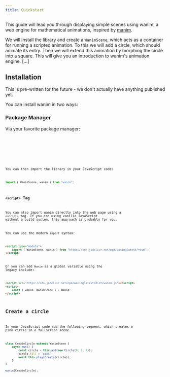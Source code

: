 ```yaml
---
title: Quickstart
---
```




This guide will lead you through displaying simple scenes using wanim, a web engine for mathematical animations, inspired by [manim](https://www.manim.community/).

We will install the library and create a `WanimScene`, which acts as a container for running a scripted animation. To this we will add a circle, which should animate its entry. Then we will extend this animation by morphing the circle into a square. This will give you an introduction to wanim's animation engine. [...]

## Installation

<Aside type="danger">This is pre-written for the future - we don't actually have anything published yet.</Aside>

You can install wanim in two ways:

### Package Manager

Via your favorite package manager:

<Tabs syncKey="packagemanager">
    <TabItem label="npm">
        <Code code="npm install wanim" lang="console" />
    </TabItem>
    <TabItem label="yarn">
        <Code code="yarn add wanim" lang="console" />
    </TabItem>
</Tabs>

You can then import the library in your JavaScript code:

```js
import { WanimScene, wanim } from "wanim";
```

### `<script>` Tag

You can also import wanim directly into the web page using a `<script>` tag. If you are using vanilla JavaScript without a build system, this approach is probably for you.

You can use the modern `import` syntax:

```html
<script type="module">
    import { WanimScene, wanim } from "https://cdn.jsdelivr.net/npm/wanim@latest/+esm";
</script>
```

Or you can add `Wanim` as a global variable using the legacy include:

```html
<script src="https://cdn.jsdelivr.net/npm/wanim@latest/dist/wanim.js"></script>
<script>
    const { wanim, WanimScene } = Wanim;
</script>
```

## Create a circle

In your JavaScript code add the following segment, which creates a pink circle in a fullscreen scene.

```ts
class CreateCircle extends WanimScene {
    async run() {
        const circle = this.add(new Circle(0, 0, 2));
        circle.fill = "pink";
        await this.play(Create(circle));
    }
}

wanim(CreateCircle);
```

<CreateCircleExample client:load />
